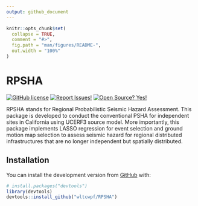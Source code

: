 ```yaml
---
output: github_document
---
```


<!-- README.md is generated from README.Rmd. Please edit that file -->

```r
knitr::opts_chunk$set(
  collapse = TRUE,
  comment = "#>",
  fig.path = "man/figures/README-",
  out.width = "100%"
)
```

# RPSHA

<!-- badges: start -->
[![GitHub license](https://img.shields.io/badge/License-MIT-green.svg)](https://github.com/wltcwpf/RPSHA/blob/master/LICENSE.md)
[![Report Issues!](https://img.shields.io/badge/Report%20Issues-Here-1abc9c.svg)](https://github.com/wltcwpf/RPSHA/issues)
[![Open Source? Yes!](https://img.shields.io/badge/Open%20Source-Yes-green.svg)](https://github.com/wltcwpf/RPSHA)
<!-- badges: end -->

RPSHA stands for Regional Probabilistic Seismic Hazard Assessment. This package is developed to conduct the conventional PSHA for independent sites in California using UCERF3 source model. More importantly, this package implements LASSO regression for event selection and ground motion map selection to assess seismic hazard for regional distributed infrastructures that are no longer independent but spatially distributed. 

## Installation

You can install the development version from [GitHub](https://github.com/) with:

``` r
# install.packages("devtools")
library(devtools)
devtools::install_github("wltcwpf/RPSHA")
```


